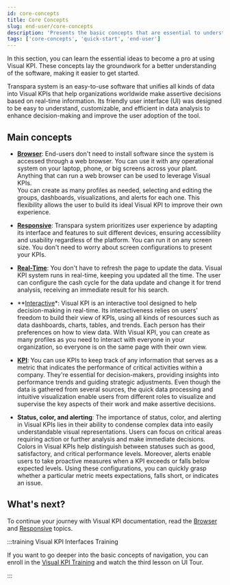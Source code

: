 ```yaml
---
id: core-concepts
title: Core Concepts
slug: end-user/core-concepts
description: 'Presents the basic concepts that are essential to understand the Transpara product.'
tags: ['core-concepts', 'quick-start', 'end-user']
---
```


In this section, you can learn the essential ideas to become a pro at using Visual KPI. These concepts lay the groundwork for a better understanding of the software, making it easier to get started.

Transpara system is an easy-to-use software that unifies all kinds of data into Visual KPIs that help organizations worldwide make assertive decisions based on real-time information. Its friendly user interface (UI) was designed to be easy to understand, customizable, and efficient in data analysis to enhance decision-making and improve the user adoption of the tool.

## Main concepts

- **[Browser](browser)**: End-users don't need to install software since the system is accessed through a web browser. You can use it with any operational system on your laptop, phone, or big screens across your plant. Anything that can run a web browser can be used to leverage Visual KPIs.  
You can create as many profiles as needed, selecting and editing the groups, dashboards, visualizations, and alerts for each one. This flexibility allows the user to build its ideal Visual KPI to improve their own experience.

- **[Responsive](responsive)**: Transpara system prioritizes user experience by adapting its interface and features to suit different devices, ensuring accessibility and usability regardless of the platform. You can run it on any screen size. You don't need to worry about screen configurations to present your KPIs.

- **[Real-Time](real-time)**: You don't have to refresh the page to update the data. Visual KPI system runs in real-time, keeping you updated all the time. The user can configure the cash cycle for the data update and change it for trend analysis, receiving an immediate result for his search.

- **[Interactive](*interactive)*: Visual KPI is an interactive tool designed to help decision-making in real-time. Its interactiveness relies on users' freedom to build their view of KPIs, using all kinds of resources such as data dashboards, charts, tables, and trends. Each person has their preferences on how to view data. With Visual KPI, you can create as many profiles as you need to interact with everyone in your organization, so everyone is on the same page with their own view.

- **[KPI](kpi)**: You can use KPIs to keep track of any information that serves as a metric that indicates the performance of critical activities within a company. They're essential for decision-makers, providing insights into performance trends and guiding strategic adjustments. Even though the data is gathered from several sources, the quick data processing and intuitive visualization enable users from different roles to visualize and supervise the key aspects of their work and make assertive decisions.

- **Status, color, and alerting**: The importance of status, color, and alerting in Visual KPIs lies in their ability to condense complex data into easily understandable visual representations. Users can focus on critical areas requiring action or further analysis and make immediate decisions. Colors in Visual KPIs help distinguish between statuses such as good, satisfactory, and critical performance levels. Moreover, alerts enable users to take proactive measures when a KPI exceeds or falls below expected levels. Using these configurations, you can quickly grasp whether a particular metric meets expectations, falls short, or indicates an issue.

## What's next?

To continue your journey with Visual KPI documentation, read the [Browser](browser) and [Responsive](responsive) topics.

:::training Visual KPI Interfaces Training

If you want to go deeper into the basic concepts of navigation, you can enroll in the [Visual KPI Training](https://www.transpara.com/course/visual-kpi-end-user/) and watch the third lesson on UI Tour.

:::
